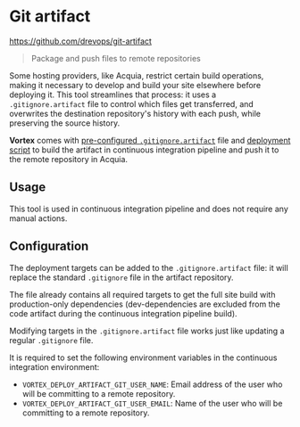 # Git artifact

https://github.com/drevops/git-artifact

> Package and push files to remote repositories

Some hosting providers, like Acquia, restrict certain build operations, making
it necessary to develop and build your site elsewhere before deploying it. This
tool streamlines that process: it uses a `.gitignore.artifact` file to control
which files get transferred, and overwrites the destination repository's history
with each push, while preserving the source history.

**Vortex** comes
with [pre-configured `.gitignore.artifact`](https://github.com/drevops/vortex/blob/develop/.gitignore.artifact)
file and [deployment script](https://github.com/drevops/vortex/blob/develop/scripts/vortex/deploy-artifact.sh)
to build the artifact in continuous integration pipeline and push it to the
remote repository in Acquia.

## Usage

This tool is used in continuous integration pipeline and does not require any
manual actions.

## Configuration

The deployment targets can be added to the `.gitignore.artifact` file: it will
replace the standard `.gitignore` file in the artifact repository.

The file already contains all required targets to get the full site build with
production-only dependencies (dev-dependencies are excluded from the code
artifact during the continuous integration pipeline build).

Modifying targets in the `.gitignore.artifact` file works just like updating
a regular `.gitignore` file.

It is required to set the following environment variables in the continuous
integration environment:

- `VORTEX_DEPLOY_ARTIFACT_GIT_USER_NAME`: Email address of the user who will be
  committing to a remote repository.
- `VORTEX_DEPLOY_ARTIFACT_GIT_USER_EMAIL`: Name of the user who will be
  committing to a remote repository.
